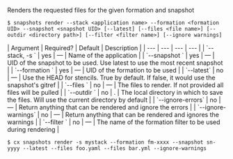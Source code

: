 Renders the requested files for the given formation and snapshot

<Tabs >
<Tab label="Usage">

```shell
$ snapshots render --stack <application name> --formation <formation UID> --snapshot <snapshot UID> [--latest] [--files <file name>] [--outdir <directory path>] [--filter <filter name>] [--ignore warnings]
```
</Tab>
    
<Tab label="arguments">
| Argument | Required? | Default | Description |
|  ---  |  ---  |  ---  |  ---  |
| `--stack, -s <application name>` | yes | — | Name of the application |
| `--snapshot <snapshot UID>` | yes | — | UID of the snapshot to be used. Use latest to use the most recent snapshot |
| `--formation <formation UID>` | yes | — | UID of the formation to be used |
| `--latest` | no | — | Use the HEAD for stencils. True by default. If false, it would use the snapshot's gitref |
| `--files <file name>` | no | — | The files to render. If not provided all files will be pulled |
| `--outdir <directory path>` | no | . | The local directory in which to save the files. Will use the current directory by default |
| `--ignore-errors` | no | — | Return anything that can be rendered and ignore the errors |
| `--ignore-warnings` | no | — | Return anything that can be rendered and ignores the warnings |
| `--filter <filter name>` | no | — | The name of the formation filter to be used during rendering |
</Tab>
<Tab label="examples">

```shell
$ cx snapshots render -s mystack --formation fm-xxxx --snapshot sn-yyyy --latest --files foo.yaml --files bar.yml --ignore-warnings
```

</Tab>
</Tabs>